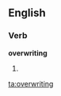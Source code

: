 ==English==

===Verb===
'''overwriting'''

#{{present participle of|[[overwrite]]}}

[[ta:overwriting]]